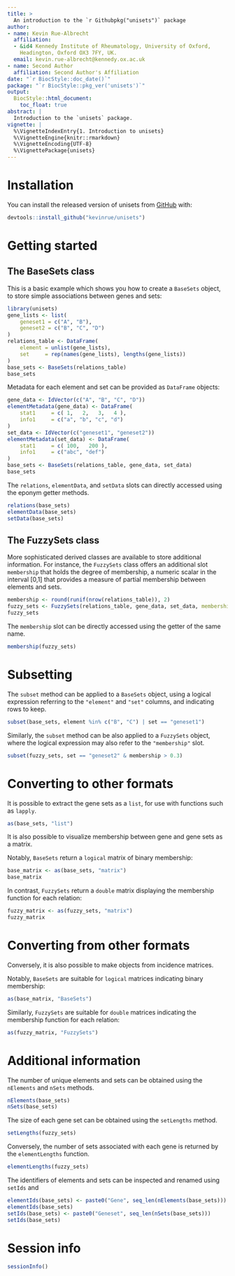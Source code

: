 ```yaml
---
title: >
  An introduction to the `r Githubpkg("unisets")` package 
author:
- name: Kevin Rue-Albrecht
  affiliation: 
  - &id4 Kennedy Institute of Rheumatology, University of Oxford,
    Headington, Oxford OX3 7FY, UK.
  email: kevin.rue-albrecht@kennedy.ox.ac.uk
- name: Second Author
  affiliation: Second Author's Affiliation
date: "`r BiocStyle::doc_date()`"
package: "`r BiocStyle::pkg_ver('unisets')`"
output: 
  BiocStyle::html_document:
    toc_float: true
abstract: |
  Introduction to the `unisets` package.
vignette: |
  %\VignetteIndexEntry{1. Introduction to unisets}
  %\VignetteEngine{knitr::rmarkdown}
  %\VignetteEncoding{UTF-8}  
  %\VignettePackage{unisets}
---
```


# Installation

You can install the released version of unisets from [GitHub](https://github.com/kevinrue/unisets) with:

```r
devtools::install_github("kevinrue/unisets")
```

# Getting started

## The BaseSets class

This is a basic example which shows you how to create a `BaseSets` object, to store simple associations between genes and sets:

```r
library(unisets)
gene_lists <- list(
    geneset1 = c("A", "B"),
    geneset2 = c("B", "C", "D")
)
relations_table <- DataFrame(
    element = unlist(gene_lists),
    set     = rep(names(gene_lists), lengths(gene_lists))
)
base_sets <- BaseSets(relations_table)
base_sets
```

Metadata for each element and set can be provided as `DataFrame` objects:

```r
gene_data <- IdVector(c("A", "B", "C", "D"))
elementMetadata(gene_data) <- DataFrame(
    stat1     = c( 1,   2,   3,   4 ),
    info1     = c("a", "b", "c", "d")
)
set_data <- IdVector(c("geneset1", "geneset2"))
elementMetadata(set_data) <- DataFrame(
    stat1     = c( 100,   200 ),
    info1     = c("abc", "def")
)
base_sets <- BaseSets(relations_table, gene_data, set_data)
base_sets
```

The `relations`, `elementData`, and `setData` slots can directly accessed using the eponym getter methods.

```r
relations(base_sets)
elementData(base_sets)
setData(base_sets)
```


## The FuzzySets class

More sophisticated derived classes are available to store additional information.
For instance, the `FuzzySets` class offers an additional slot `membership` that holds the degree of membership, a numeric scalar in the interval [0,1] that provides a measure of partial membership between elements and sets.

```r
membership <- round(runif(nrow(relations_table)), 2)
fuzzy_sets <- FuzzySets(relations_table, gene_data, set_data, membership=membership)
fuzzy_sets
```

The `membership` slot can be directly accessed using the getter of the same name.

```r
membership(fuzzy_sets)
```

# Subsetting

The `subset` method can be applied to a `BaseSets` object, using a logical expression referring to the `"element"` and `"set"` columns, and indicating rows to keep.

```r
subset(base_sets, element %in% c("B", "C") | set == "geneset1")
```

Similarly, the `subset` method can be also applied to a `FuzzySets` object, where the logical expression may also refer to the `"membership"` slot.

```r
subset(fuzzy_sets, set == "geneset2" & membership > 0.3)
```

# Converting to other formats

It is possible to extract the gene sets as a `list`, for use with functions such as `lapply`.

```r
as(base_sets, "list")
```

It is also possible to visualize membership between gene and gene sets as a matrix.

Notably, `BaseSets` return a `logical` matrix of binary membership:

```r
base_matrix <- as(base_sets, "matrix")
base_matrix
```

In contrast, `FuzzySets` return a `double` matrix displaying the membership function for each relation:

```r
fuzzy_matrix <- as(fuzzy_sets, "matrix")
fuzzy_matrix
```

# Converting from other formats

Conversely, it is also possible to make objects from incidence matrices.

Notably, `BaseSets` are suitable for `logical` matrices indicating binary membership:

```r
as(base_matrix, "BaseSets")
```

Similarly, `FuzzySets` are suitable for `double` matrices indicating the membership function for each relation:

```r
as(fuzzy_matrix, "FuzzySets")
```

# Additional information

The number of unique elements and sets can be obtained using the `nElements` and `nSets` methods.

```r
nElements(base_sets)
nSets(base_sets)
```

The size of each gene set can be obtained using the `setLengths` method.

```r
setLengths(fuzzy_sets)
```

Conversely, the number of sets associated with each gene is returned by the `elementLengths` function.

```r
elementLengths(fuzzy_sets)
```

The identifiers of elements and sets can be inspected and renamed using `setIds` and 

```r
elementIds(base_sets) <- paste0("Gene", seq_len(nElements(base_sets)))
elementIds(base_sets)
setIds(base_sets) <- paste0("Geneset", seq_len(nSets(base_sets)))
setIds(base_sets)
```

# Session info {.unnumbered}

```r
sessionInfo()
```
